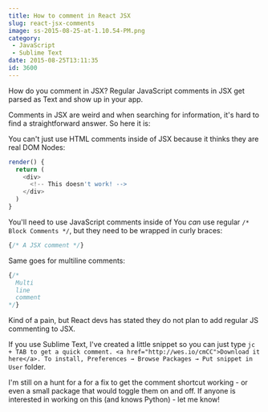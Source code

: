 ```yaml
---
title: How to comment in React JSX
slug: react-jsx-comments
image: ss-2015-08-25-at-1.10.54-PM.png
category:
 - JavaScript
 - Sublime Text
date: 2015-08-25T13:11:35
id: 3600
---
```


How do you comment in JSX? Regular JavaScript comments in JSX get parsed as Text and show up in your app.

Comments in JSX are weird and when searching for information, it's hard to find a straightforward answer. So here it is:

You can't just use HTML comments inside of JSX because it thinks they are real DOM Nodes:


```js
render() {
  return (
    <div>
      <!-- This doesn't work! -->
    </div>
  )
}

```

You'll need to use JavaScript comments inside of 
You <em>can</em> use regular `/* Block Comments */`, but they need to be wrapped in curly braces:


```js
{/* A JSX comment */}

```

Same goes for multiline comments:


```js
{/* 
  Multi
  line
  comment
*/}  

```

Kind of a pain, but React devs has stated they do not plan to add regular JS commenting to JSX.

If you use Sublime Text, I've created a little snippet so you can just type `jc + TAB to get a quick comment. <a href="http://wes.io/cmCC">Download it here</a>. To install, Preferences → Browse Packages → Put snippet in User` folder.

I'm still on a hunt for a for a fix to get the comment shortcut working - or even a small package that would toggle them on and off. If anyone is interested in working on this (and knows Python) - let me know!
